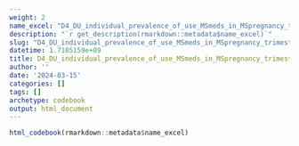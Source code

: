 ```yaml
---
weight: 2
name_excel: "D4_DU_individual_prevalence_of_use_MSmeds_in_MSpregnancy_trimesters.xlsx"
description: "`r get_description(rmarkdown::metadata$name_excel)`"
slug: "D4_DU_individual_prevalence_of_use_MSmeds_in_MSpregnancy_trimesters"
datetime: 1.7105159e+09
title: D4_DU_individual_prevalence_of_use_MSmeds_in_MSpregnancy_trimesters
author: ''
date: '2024-03-15'
categories: []
tags: []
archetype: codebook
output: html_document
---
```


```r
html_codebook(rmarkdown::metadata$name_excel)
```
